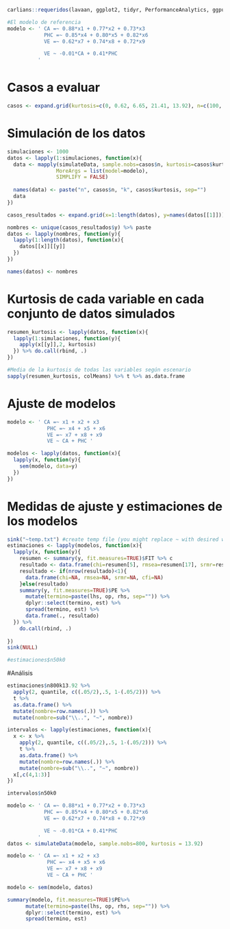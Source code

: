 ```r
carlians::requeridos(lavaan, ggplot2, tidyr, PerformanceAnalytics, ggpubr, dplyr)

#El modelo de referencia
modelo <- ' CA =~ 0.88*x1 + 0.77*x2 + 0.73*x3
            PHC =~ 0.85*x4 + 0.80*x5 + 0.82*x6
            VE =~ 0.62*x7 + 0.74*x8 + 0.72*x9

            VE ~ -0.01*CA + 0.41*PHC
          '
```
# Casos a evaluar

```r
casos <- expand.grid(kurtosis=c(0, 0.62, 6.65, 21.41, 13.92), n=c(100, 120, 155, 200, 300))
```

# Simulación de los datos

```r
simulaciones <- 1000
datos <- lapply(1:simulaciones, function(x){
  data <- mapply(simulateData, sample.nobs=casos$n, kurtosis=casos$kurtosis, 
                MoreArgs = list(model=modelo),
                SIMPLIFY = FALSE)
  
  names(data) <- paste("n", casos$n, "k", casos$kurtosis, sep="")
  data
})

casos_resultados <- expand.grid(x=1:length(datos), y=names(datos[[1]]))

nombres <- unique(casos_resultados$y) %>% paste
datos <- lapply(nombres, function(y){
  lapply(1:length(datos), function(x){
    datos[[x]][[y]]
  })
})

names(datos) <- nombres
```

# Kurtosis de cada variable en cada conjunto de datos simulados

```r
resumen_kurtosis <- lapply(datos, function(x){
  lapply(1:simulaciones, function(y){
    apply(x[[y]],2, kurtosis)
  }) %>% do.call(rbind, .)
})

#Media de la kurtosis de todas las variables según escenario
sapply(resumen_kurtosis, colMeans) %>% t %>% as.data.frame
```

# Ajuste de modelos

```r
modelo <- ' CA =~ x1 + x2 + x3
             PHC =~ x4 + x5 + x6
             VE =~ x7 + x8 + x9
             VE ~ CA + PHC '

modelos <- lapply(datos, function(x){
  lapply(x, function(y){
    sem(modelo, data=y)
  })
})
```

# Medidas de ajuste y estimaciones de los modelos 

```r
sink("~temp.txt") #create temp file (you might replace ~ with desired working directory)
estimaciones <- lapply(modelos, function(x){
  lapply(x, function(y){
    resumen <- summary(y, fit.measures=TRUE)$FIT %>% c
    resultado <- data.frame(chi=resumen[5], rmsea=resumen[17], srmr=resumen[21], cfi=resumen[9])
    resultado <- if(nrow(resultado)<1){
      data.frame(chi=NA, rmsea=NA, srmr=NA, cfi=NA)
    }else(resultado)
    summary(y, fit.measures=TRUE)$PE %>% 
      mutate(termino=paste(lhs, op, rhs, sep="")) %>% 
      dplyr::select(termino, est) %>% 
      spread(termino, est) %>% 
      data.frame(., resultado)
  }) %>% 
    do.call(rbind, .) 
  
})
sink(NULL)

#estimaciones$n50k0
```

#Análisis

```r
estimaciones$n800k13.92 %>% 
  apply(2, quantile, c((.05/2),.5, 1-(.05/2))) %>% 
  t %>% 
  as.data.frame() %>% 
  mutate(nombre=row.names(.)) %>% 
  mutate(nombre=sub("\\..", "~", nombre))

intervalos <- lapply(estimaciones, function(x){
  x <- x %>% 
    apply(2, quantile, c((.05/2),.5, 1-(.05/2))) %>% 
    t %>% 
    as.data.frame() %>% 
    mutate(nombre=row.names(.)) %>% 
    mutate(nombre=sub("\\..", "~", nombre))
  x[,c(4,1:3)]
})

intervalos$n50k0
```

```r
modelo <- ' CA =~ 0.88*x1 + 0.77*x2 + 0.73*x3
            PHC =~ 0.85*x4 + 0.80*x5 + 0.82*x6
            VE =~ 0.62*x7 + 0.74*x8 + 0.72*x9

            VE ~ -0.01*CA + 0.41*PHC
          '
datos <- simulateData(modelo, sample.nobs=800, kurtosis = 13.92)

modelo <- ' CA =~ x1 + x2 + x3
             PHC =~ x4 + x5 + x6
             VE =~ x7 + x8 + x9
             VE ~ CA + PHC '

modelo <- sem(modelo, datos)

summary(modelo, fit.measures=TRUE)$PE%>% 
      mutate(termino=paste(lhs, op, rhs, sep="")) %>% 
      dplyr::select(termino, est) %>% 
      spread(termino, est)
```

